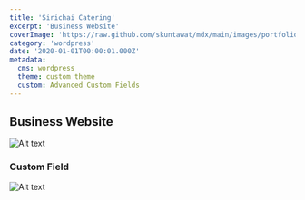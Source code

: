 ```yaml
---
title: 'Sirichai Catering'
excerpt: 'Business Website'
coverImage: 'https://raw.github.com/skuntawat/mdx/main/images/portfolio/_2020/sirichai/cover.jpg'
category: 'wordpress'
date: '2020-01-01T00:00:01.000Z'
metadata:
  cms: wordpress
  theme: custom theme
  custom: Advanced Custom Fields
---
```


## Business Website


![Alt text](https://raw.github.com/skuntawat/mdx/main/images/portfolio/_2020/sirichai/sirichai-catering-1.jpg)

### Custom Field

![Alt text](https://raw.github.com/skuntawat/mdx/main/images/portfolio/_2020/sirichai/sirichai-catering-2.jpg)

